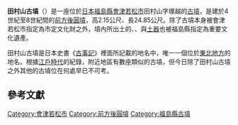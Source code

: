 '''田村山古墳'''（{{lang-ja|田村山古墳}}）是一座位於[[日本|日本]][[福島縣|福島縣]][[會津若松市|會津若松市]]{{link-ja|北會津村|北会津村|北會津町}}田村山字塚越的[[古墳|古墳]]，是建於4世紀至8世紀間的[[前方後圓墳|前方後圓墳]]，高2.15公尺、長24.85公尺{{R|CityGov}}{{R|Kanko}}。除了古墳本身被會津若松市指定為市定文化財之外，墳內所出土的{{link-ja|直刀|直刀}}、{{link-ja|內行花文鏡|内行花文鏡}}、{{link-ja|管玉|管玉}}與[[土器|土器]]也被福島縣指定為重要文化遺產{{R|CityGov}}。

田村山古墳是日本史書《[[古事記|古事記]]》裡面所記載的地名中，唯一一個位於[[東北地方|東北地方]]的地名{{R|Kanko}}{{R|VisiAizu}}。根據[[江戶時代|江戶時代]]的紀錄，附近地區有數座類似的古墳，但今日除了田村山古墳之外其他的古墳位在何處早已不可考{{R|CityGov}}。

==參考文獻==
{{reflist|2|refs=
<ref name="CityGov">{{Cite web |url=http://www.city.aizuwakamatsu.fukushima.jp/docs/2012110900079/ |script-title=ja:会津若松市の史跡一覧＜会津若松市指定文化財＞ 田村山古墳 |language=ja |archiveurl=https://web.archive.org/web/20200512185539/https://www.city.aizuwakamatsu.fukushima.jp/docs/2012110900079/ |archivedate=2020-05-12 |publisher=會津若松市役所 |date= |accessdate=2017-01-31 |dead-url=no }}</ref>

<ref name="Kanko">{{Cite web |url=http://www.aizukanko.com/spot/165/ |script-title=ja:田村山古墳 |language=ja |archiveurl=https://web.archive.org/web/20200512185500/https://www.aizukanko.com/spot/165/ |archivedate=2020-05-12 |publisher=會津若松觀光局 |date= |accessdate=2017-01-31 |dead-url=no }}</ref>

<ref name="VisiAizu">{{Cite web |url=https://aizuwakamatsu.mylocal.jp/zh_TW/trip/spot-list/-/spotdetail/spotinfo/1000000244/3999496 |title=田村山古墳 |language=zh-tw |archiveurl=https://web.archive.org/web/20200512185526/https://aizuwakamatsu.mylocal.jp/zh_TW/trip/spot-list/-/spotdetail/spotinfo/1000000244/3999496 |archivedate=2020-05-12 |publisher=會津若松智慧城市推進協議會 |date= |accessdate=2017-01-31 |dead-url=no }}</ref>
|
}}

{{japan-stub}}

[[Category:會津若松市|Category:會津若松市]]
[[Category:前方後圓墳|Category:前方後圓墳]]
[[Category:福島縣古墳|Category:福島縣古墳]]